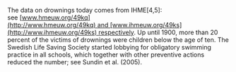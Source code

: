 The data on drownings today comes from IHME[4,5]: see [www.hmeuw.org/49kq](http://www.hmeuw.org/49kq) and [www.ihmeuw.org/49ks](http://www.ihmeuw.org/49ks) respectively. Up until 1900, more than 20 percent of the victims of drownings were children below the age of ten. The Swedish Life Saving Society started lobbying for obligatory swimming practice in all schools, which together with other preventive actions reduced the number; see Sundin et al. (2005).